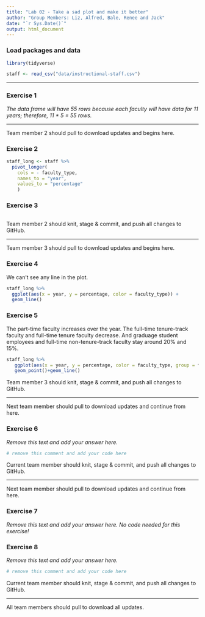 ```yaml
---
title: "Lab 02 - Take a sad plot and make it better"
author: "Group Members: Liz, Alfred, Bale, Renee and Jack"
date: "`r Sys.Date()`"
output: html_document
---
```


### Load packages and data

```r
library(tidyverse) 
```

```r
staff <- read_csv("data/instructional-staff.csv")
```


--------

### Exercise 1

_The data frame will have 55 rows because each faculty will have data for 11 years; therefore, 11 * 5 = 55 rows._ 

--------

Team member 2 should pull to download updates and begins here.

### Exercise 2

```r
staff_long <- staff %>%
  pivot_longer(
    cols = - faculty_type, 
    names_to = "year",
    values_to = "percentage"
    )
```


### Exercise 3


```r

```


Team member 2 should knit, stage & commit, and push all changes to GitHub.

--------

Team member 3 should pull to download updates and begins here.


### Exercise 4

We can't see any line in the plot.

```r
staff_long %>%
  ggplot(aes(x = year, y = percentage, color = faculty_type)) +
  geom_line()

```


### Exercise 5

The part-time faculty increases over the year. The full-time tenure-track faculty and full-time tenure faculty decrease. And graduage student employees and full-time non-tenure-track faculty stay around  20% and 15%.

```r
staff_long %>%
   ggplot(aes(x = year, y = percentage, color = faculty_type, group = faculty_type)) +
   geom_point()+geom_line()
```


Team member 3 should knit, stage & commit, and push all changes to GitHub.

--------

Next team member should pull to download updates and continue from here.


### Exercise 6

*Remove this text and add your answer here.*

```r
# remove this comment and add your code here
```


Current team member should knit, stage & commit, and push all changes to GitHub.

--------

Next team member should pull to download updates and continue from here.


### Exercise 7

*Remove this text and add your answer here. No code needed for this exercise!*


### Exercise 8

*Remove this text and add your answer here.*

```r
# remove this comment and add your code here
```


Current team member should knit, stage & commit, and push all changes to GitHub.

--------

All team members should pull to download all updates.


